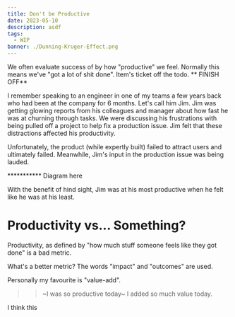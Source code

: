 ```yaml
---
title: Don't be Productive
date: 2023-05-10
description: asdf
tags:
  - WIP
banner: ./Dunning-Kruger-Effect.png
---
```


We often evaluate success of by how "productive" we feel.
Normally this means we've "got a lot of shit done".
Item's ticket off the todo.
** FINISH OFF**

I remember speaking to an engineer in one of my teams a few years back who had been at the company for 6 months.
Let's call him Jim.
Jim was getting glowing reports from his colleagues and manager about how fast he was at churning through tasks.
We were discussing his frustrations with being pulled off a project to help fix a production issue.
Jim felt that these distractions affected his productivity.

Unfortunately, the product (while expertly built) failed to attract users and ultimately failed.
Meanwhile, Jim's input in the production issue was being lauded.

*********** Diagram here

With the benefit of hind sight, Jim was at his most productive when he felt like he was at his least.

# Productivity vs... Something?
Productivity, as defined by "how much stuff someone feels like they got done" is a bad metric.

What's a better metric?
The words "impact" and "outcomes" are used.

Personally my favourite is "value-add".

>> ~I was so productive today~ I added so much value today.

I think this 


